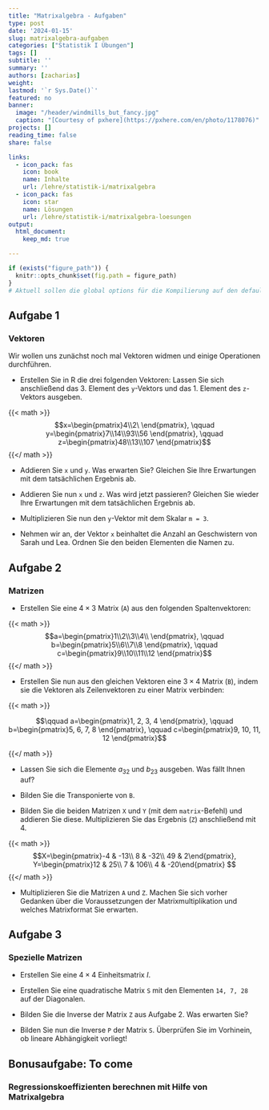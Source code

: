 ```yaml
---
title: "Matrixalgebra - Aufgaben" 
type: post
date: '2024-01-15' 
slug: matrixalgebra-aufgaben
categories: ["Statistik I Übungen"] 
tags: [] 
subtitle: ''
summary: '' 
authors: [zacharias]
weight:
lastmod: '`r Sys.Date()`'
featured: no
banner:
  image: "/header/windmills_but_fancy.jpg"
  caption: "[Courtesy of pxhere](https://pxhere.com/en/photo/1178076)"
projects: []
reading_time: false
share: false

links:
  - icon_pack: fas
    icon: book
    name: Inhalte
    url: /lehre/statistik-i/matrixalgebra
  - icon_pack: fas
    icon: star
    name: Lösungen
    url: /lehre/statistik-i/matrixalgebra-loesungen
output:
  html_document:
    keep_md: true

---
```


```r
if (exists("figure_path")) {
  knitr::opts_chunk$set(fig.path = figure_path)
}
# Aktuell sollen die global options für die Kompilierung auf den default Einstellungen gelassen werden
```

## Aufgabe 1
### Vektoren
Wir wollen uns zunächst noch mal Vektoren widmen und einige Operationen durchführen.

* Erstellen Sie in R die drei folgenden Vektoren:
Lassen Sie sich anschließend das 3. Element des `y`-Vektors und das 1. Element des `z`-Vektors ausgeben.

{{< math >}}
$$x=\begin{pmatrix}4\\2\ \end{pmatrix}, \qquad y=\begin{pmatrix}7\\14\\93\\56 \end{pmatrix}, \qquad z=\begin{pmatrix}48\\13\\107 \end{pmatrix}$$
{{</ math >}}

* Addieren Sie `x` und `y`. Was erwarten Sie? Gleichen Sie Ihre Erwartungen mit dem tatsächlichen Ergebnis ab.

* Addieren Sie nun `x` und `z`. Was wird jetzt passieren? Gleichen Sie wieder Ihre Erwartungen mit dem tatsächlichen Ergebnis ab.

* Multiplizieren Sie nun den `y`-Vektor mit dem Skalar `m = 3`.

* Nehmen wir an, der Vektor `x` beinhaltet die Anzahl an Geschwistern von Sarah und Lea. 
Ordnen Sie den beiden Elementen die Namen zu.


## Aufgabe 2
### Matrizen


* Erstellen Sie eine $4 \times 3$ Matrix (`A`) aus den folgenden Spaltenvektoren:

{{< math >}}
$$a=\begin{pmatrix}1\\2\\3\\4\\ \end{pmatrix}, \qquad b=\begin{pmatrix}5\\6\\7\\8 \end{pmatrix}, \qquad c=\begin{pmatrix}9\\10\\11\\12 \end{pmatrix}$$
{{</ math >}}

* Erstellen Sie nun aus den gleichen Vektoren eine $3 \times 4$  Matrix (`B`), indem sie die Vektoren als Zeilenvektoren zu einer Matrix verbinden:

{{< math >}}

$$\qquad a=\begin{pmatrix}1, 2, 3, 4 \end{pmatrix},   \qquad b=\begin{pmatrix}5, 6, 7, 8 \end{pmatrix}, \qquad c=\begin{pmatrix}9, 10, 11, 12 \end{pmatrix}$$

{{</ math >}}

* Lassen Sie sich die Elemente $a_{32}$ und $b_{23}$ ausgeben. Was fällt Ihnen auf?

* Bilden Sie die Transponierte von `B`.

* Bilden Sie die beiden Matrizen `X` und `Y` (mit dem `matrix`-Befehl) und addieren Sie diese. Multiplizieren Sie das Ergebnis (`Z`) anschließend mit 4. 

{{< math >}}
$$X=\begin{pmatrix}-4 & -13\\ 8 & -32\\ 49 & 2\end{pmatrix}, Y=\begin{pmatrix}12 & 25\\ 7 & 106\\ 4 & -20\end{pmatrix} $$
{{</ math >}}

* Multiplizieren Sie die Matrizen `A` und `Z`. Machen Sie sich vorher Gedanken über die Voraussetzungen der Matrixmultiplikation und welches Matrixformat Sie erwarten. 

## Aufgabe 3
### Spezielle Matrizen

* Erstellen Sie eine $4 \times 4$ Einheitsmatrix $I$.

* Erstellen Sie eine quadratische Matrix `S` mit den Elementen `14, 7, 28` auf der Diagonalen.

* Bilden Sie die Inverse der Matrix `Z` aus Aufgabe 2. Was erwarten Sie?

* Bilden Sie nun die Inverse `P` der Matrix `S`. Überprüfen Sie im Vorhinein, ob lineare Abhängigkeit vorliegt!

## Bonusaufgabe: To come
### Regressionskoeffizienten berechnen mit Hilfe von Matrixalgebra
